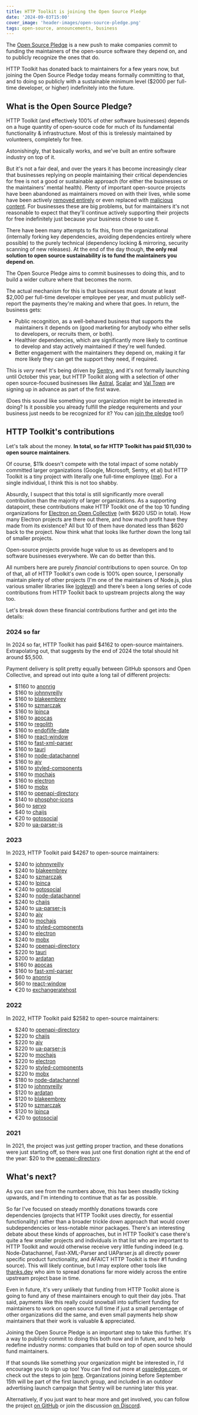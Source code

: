 ```yaml
---
title: HTTP Toolkit is joining the Open Source Pledge
date: '2024-09-03T15:00'
cover_image: 'header-images/open-source-pledge.png'
tags: open-source, announcements, business
---
```


The [Open Source Pledge](https://osspledge.com/) is a new push to make companies commit to funding the maintainers of the open-source software they depend on, and to publicly recognize the ones that do.

HTTP Toolkit has donated back to maintainers for a few years now, but joining the Open Source Pledge today means formally committing to that, and to doing so publicly with a sustainable minimum level ($2000 per full-time developer, or higher) indefinitely into the future.

## What is the Open Source Pledge?

HTTP Toolkit (and effectively 100% of other software businesses) depends on a huge quantity of open-source code for much of its fundamental functionality & infrastructure. Most of this is tirelessly maintained by volunteers, completely for free.

Astonishingly, that basically works, and we've built an entire software industry on top of it.

But it's not a fair deal, and over the years it has become increasingly clear that businesses replying on people maintaining their critical dependencies for free is not a good or sustainable approach (for either the businesses or the maintainers' mental health). Plenty of important open-source projects have been abandoned as maintainers moved on with their lives, while some have been actively [removed entirely](https://wikipedia.org/wiki/Npm_left-pad_incident) or even replaced with [malicious content](https://wikipedia.org/wiki/Peacenotwar). For businesses these are big problems, but for maintainers it's not reasonable to expect that they'll continue actively supporting their projects for free indefinitely just because your business chose to use it.

There have been many attempts to fix this, from the organizational (internally forking key dependencies, avoiding dependencies entirely where possible) to the purely technical (dependency locking & mirroring, security scanning of new releases). At the end of the day though, **the only real solution to open source sustainability is to fund the maintainers you depend on**.

The Open Source Pledge aims to commit businesses to doing this, and to build a wider culture where that becomes the norm.

The actual mechanism for this is that businesses must donate at least $2,000 per full-time developer employee per year, and must publicly self-report the payments they're making and where that goes. In return, the business gets:

* Public recognition, as a well-behaved business that supports the maintainers it depends on (good marketing for anybody who either sells to developers, or recruits them, or both).
* Healthier dependencies, which are significantly more likely to continue to develop and stay actively maintained if they're well funded.
* Better engagement with the maintainers they depend on, making it far more likely they can get the support they need, if required.

This is _very_ new! It's being driven by [Sentry](https://sentry.io/), and it's not formally launching until October this year, but HTTP Toolkit along with a selection of other open source-focused businesses like [Astral](https://astral.sh/), [Scalar](https://scalar.com/) and [Val Town](https://val.town/) are signing up in advance as part of the first wave.

(Does this sound like something your organization might be interested in doing? Is it possible you already fulfill the pledge requirements and your business just needs to be recognized for it? You can [join the pledge](https://osspledge.com/join/) too!)

## HTTP Toolkit's contributions

Let's talk about the money. **In total, so far HTTP Toolkit has paid $11,030 to open source maintainers**.

Of course, $11k doesn't compete with the total impact of some notably committed larger organizations (Google, Microsoft, Sentry, et al) but HTTP Toolkit is a tiny project with literally one full-time employee ([me](https://tim.fyi/)). For a single individual, I think this is not too shabby.

Absurdly, I suspect that this total is still significantly more overall contribution than the majority of larger organizations. As a supporting datapoint, these contributions make HTTP Toolkit one of the top 10 funding organizations for [Electron on Open Collective](https://opencollective.com/electron) (with $620 USD in total). How many Electron projects are there out there, and how much profit have they made from its existence? All but 10 of them have donated less than $620 back to the project. Now think what that looks like further down the long tail of smaller projects.

Open-source projects provide huge value to us as developers and to software businesses everywhere. We can do better than this.

All numbers here are purely _financial_ contributions to open source. On top of that, all of HTTP Toolkit's own code is 100% open source, I personally maintain plenty of other projects (I'm one of the maintainers of Node.js, plus various smaller libraries like [loglevel](https://www.npmjs.com/package/loglevel)) and there's been a long series of code contributions from HTTP Toolkit back to upstream projects along the way too.

Let's break down these financial contributions further and get into the details:

### 2024 so far

In 2024 so far, HTTP Toolkit has paid $4162 to open-source maintainers. Extrapolating out, that suggests by the end of 2024 the total should hit around $5,500.

Payment delivery is split pretty equally between GitHub sponsors and Open Collective, and spread out into quite a long tail of different projects:

* $1160 to [anonrig](https://github.com/anonrig)
* $160 to [johnnyreilly](https://github.com/johnnyreilly)
* $160 to [blakeembrey](https://github.com/blakeembrey)
* $160 to [szmarczak](https://github.com/szmarczak)
* $160 to [lpinca](https://github.com/lpinca)
* $160 to [apocas](https://github.com/apocas)
* $160 to [regolith](https://opencollective.com/regolith)
* $160 to [endoflife-date](https://opencollective.com/endoflife-date)
* $160 to [react-window](https://opencollective.com/react-window)
* $160 to [fast-xml-parser](https://opencollective.com/fast-xml-parser)
* $160 to [tauri](https://opencollective.com/tauri)
* $160 to [node-datachannel](https://opencollective.com/node-datachannel)
* $160 to [ajv](https://opencollective.com/ajv)
* $160 to [styled-components](https://opencollective.com/styled-components)
* $160 to [mochajs](https://opencollective.com/mochajs)
* $160 to [electron](https://opencollective.com/electron)
* $160 to [mobx](https://opencollective.com/mobx)
* $160 to [openapi-directory](https://opencollective.com/openapi-directory)
* $140 to [phosphor-icons](https://github.com/phosphor-icons)
* $60 to [servo](https://opencollective.com/servo)
* $40 to [chaijs](https://opencollective.com/chaijs)
* €20 to [gotosocial](https://opencollective.com/gotosocial)
* $20 to [ua-parser-js](https://opencollective.com/ua-parser-js)

### 2023

In 2023, HTTP Toolkit paid $4267 to open-source maintainers:

* $240 to [johnnyreilly](https://github.com/johnnyreilly)
* $240 to [blakeembrey](https://github.com/blakeembrey)
* $240 to [szmarczak](https://github.com/szmarczak)
* $240 to [lpinca](https://github.com/lpinca)
* €240 to [gotosocial](https://opencollective.com/gotosocial)
* $240 to [node-datachannel](https://opencollective.com/node-datachannel)
* $240 to [chaijs](https://opencollective.com/chaijs)
* $240 to [ua-parser-js](https://opencollective.com/ua-parser-js)
* $240 to [ajv](https://opencollective.com/ajv)
* $240 to [mochajs](https://opencollective.com/mochajs)
* $240 to [styled-components](https://opencollective.com/styled-components)
* $240 to [electron](https://opencollective.com/electron)
* $240 to [mobx](https://opencollective.com/mobx)
* $240 to [openapi-directory](https://opencollective.com/openapi-directory)
* $220 to [tauri](https://opencollective.com/tauri)
* $200 to [ardatan](https://github.com/ardatan)
* $160 to [apocas](https://github.com/apocas)
* $160 to [fast-xml-parser](https://opencollective.com/fast-xml-parser)
* $60 to [anonrig](https://github.com/anonrig)
* $60 to [react-window](https://opencollective.com/react-window)
* €20 to [exchangeratehost](https://opencollective.com/exchangeratehost)


### 2022

In 2022, HTTP Toolkit paid $2582 to open-source maintainers:

* $240 to [openapi-directory](https://opencollective.com/openapi-directory)
* $220 to [chaijs](https://opencollective.com/chaijs)
* $220 to [ajv](https://opencollective.com/ajv)
* $220 to [ua-parser-js](https://opencollective.com/ua-parser-js)
* $220 to [mochajs](https://opencollective.com/mochajs)
* $220 to [electron](https://opencollective.com/electron)
* $220 to [styled-components](https://opencollective.com/styled-components)
* $220 to [mobx](https://opencollective.com/mobx)
* $180 to [node-datachannel](https://opencollective.com/node-datachannel)
* $120 to [johnnyreilly](https://github.com/johnnyreilly)
* $120 to [ardatan](https://github.com/ardatan)
* $120 to [blakeembrey](https://github.com/blakeembrey)
* $120 to [szmarczak](https://github.com/szmarczak)
* $120 to [lpinca](https://github.com/lpinca)
* €20 to [gotosocial](https://opencollective.com/gotosocial)

### 2021

In 2021, the project was just getting proper traction, and these donations were just starting off, so there was just one first donation right at the end of the year: $20 to the [openapi-directory](https://opencollective.com/openapi-directory).

## What's next?

As you can see from the numbers above, this has been steadily ticking upwards, and I'm intending to continue that as far as possible.

So far I've focused on steady monthly donations towards core dependencies (projects that HTTP Toolkit uses directly, for essential functionality) rather than a broader trickle down approach that would cover subdependencies or less-notable minor packages. There's an interesting debate about these kinds of approaches, but in HTTP Toolkit's case there's quite a few smaller projects and individuals in that list who are important to HTTP Toolkit and would otherwise receive very little funding indeed (e.g. Node-Datachannel, Fast-XML-Parser and UAParser.js all directly power specific product functionality, and AFAICT HTTP Toolkit is their #1 funding source). This will likely continue, but I may explore other tools like [thanks.dev](https://thanks.dev/) who aim to spread donations far more widely across the entire upstream project base in time.

Even in future, it's very unlikely that funding from HTTP Toolkit alone is going to fund any of these maintainers enough to quit their day jobs. That said, payments like this really could snowball into sufficient funding for maintainers to work on open source full time if just a small percentage of other organizations did the same, and even small payments help show maintainers that their work is valuable & appreciated.

Joining the Open Source Pledge is an important step to take this further. It's a way to publicly commit to doing this both now and in future, and to help redefine industry norms: companies that build on top of open source should fund maintainers.

If that sounds like something your organization might be interested in, I'd encourage you to sign up too! You can find out more at [osspledge.com](https://osspledge.com), or check out the steps to join [here](https://osspledge.com/join/). Organizations joining before September 15th will be part of the first launch group, and included in an outdoor advertising launch campaign that Sentry will be running later this year.

Alternatively, if you just want to hear more and get involved, you can follow the project [on GitHub](https://github.com/opensourcepledge/osspledge.com/) or join the discussion [on Discord](https://discord.gg/svH5XzDsBd).